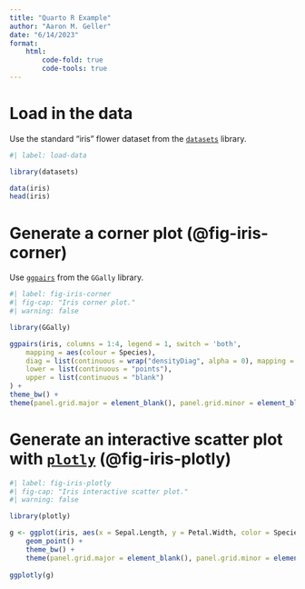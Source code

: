 ```yaml
---
title: "Quarto R Example"
author: "Aaron M. Geller"
date: "6/14/2023"
format:
    html:
        code-fold: true
        code-tools: true
---
```


# Load in the data

Use the standard "iris" flower dataset from the [`datasets`](https://rdocumentation.org/packages/datasets/versions/3.6.2) library.

```r
#| label: load-data

library(datasets)

data(iris)
head(iris)
```

# Generate a corner plot (@fig-iris-corner)

Use [`ggpairs`](https://ggobi.github.io/ggally/reference/ggpairs.html) from the  `GGally` library.

```r
#| label: fig-iris-corner
#| fig-cap: "Iris corner plot."
#| warning: false

library(GGally)

ggpairs(iris, columns = 1:4, legend = 1, switch = 'both',
    mapping = aes(colour = Species),
    diag = list(continuous = wrap("densityDiag", alpha = 0), mapping = aes(fill = Species)),
    lower = list(continuous = "points"),
    upper = list(continuous = "blank")
) + 
theme_bw() + 
theme(panel.grid.major = element_blank(), panel.grid.minor = element_blank()) 
```


# Generate an interactive scatter plot with [`plotly`](https://plotly.com/ggplot2/) (@fig-iris-plotly)

```r
#| label: fig-iris-plotly
#| fig-cap: "Iris interactive scatter plot."
#| warning: false

library(plotly)

g <- ggplot(iris, aes(x = Sepal.Length, y = Petal.Width, color = Species)) + 
    geom_point() + 
    theme_bw() + 
    theme(panel.grid.major = element_blank(), panel.grid.minor = element_blank()) 
    
ggplotly(g)
```

